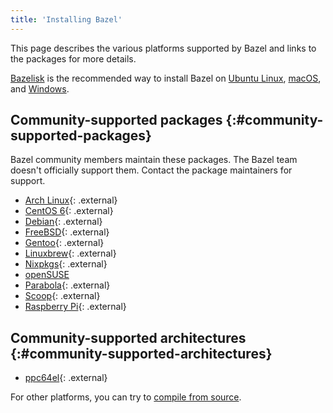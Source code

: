 ```yaml
---
title: 'Installing Bazel'
---
```


This page describes the various platforms supported by Bazel and links
to the packages for more details.

[Bazelisk](/versions/7.6.0/install/bazelisk) is the recommended way to install Bazel on [Ubuntu Linux](/versions/7.6.0/install/ubuntu), [macOS](/versions/7.6.0/install/os-x), and [Windows](/versions/7.6.0/install/windows).

## Community-supported packages {:#community-supported-packages}

Bazel community members maintain these packages. The Bazel team doesn't
officially support them. Contact the package maintainers for support.

*   [Arch Linux][arch]{: .external}
*   [CentOS 6](https://github.com/sub-mod/bazel-builds){: .external}
*   [Debian](https://qa.debian.org/developer.php?email=team%2Bbazel%40tracker.debian.org){: .external}
*   [FreeBSD](https://www.freshports.org/devel/bazel){: .external}
*   [Gentoo](https://packages.gentoo.org/packages/dev-util/bazel){: .external}
*   [Linuxbrew](https://github.com/Linuxbrew/homebrew-core/blob/master/Formula/bazel.rb){: .external}
*   [Nixpkgs](https://github.com/NixOS/nixpkgs/blob/master/pkgs/development/tools/build-managers/bazel){: .external}
*   [openSUSE](/versions/7.6.0/install/suse)
*   [Parabola](https://www.parabola.nu/packages/?q=bazel){: .external}
*   [Scoop](https://github.com/scoopinstaller/scoop-main/blob/master/bucket/bazel.json){: .external}
*   [Raspberry Pi](https://github.com/koenvervloesem/bazel-on-arm/blob/master/README.md){: .external}

## Community-supported architectures {:#community-supported-architectures}

*   [ppc64el](https://ftp2.osuosl.org/pub/ppc64el/bazel/){: .external}

For other platforms, you can try to [compile from source](/versions/7.6.0/install/compile-source).

[arch]: https://archlinux.org/packages/extra/x86_64/bazel/
